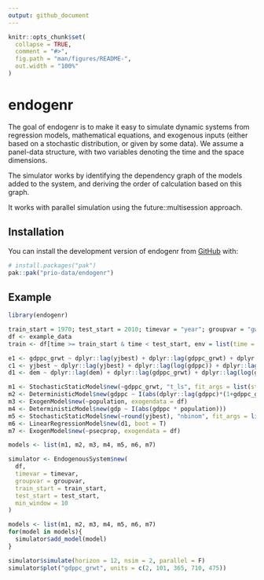 ```yaml
---
output: github_document
---
```


<!-- README.md is generated from README.Rmd. Please edit that file -->

```r
knitr::opts_chunk$set(
  collapse = TRUE,
  comment = "#>",
  fig.path = "man/figures/README-",
  out.width = "100%"
)
```

# endogenr

<!-- badges: start -->
<!-- badges: end -->

The goal of endogenr is to make it easy to simulate dynamic systems from regression models, mathematical equations, and exogenous inputs (either based on a stochastic distribution, or given by some data). We assume a panel-data structure, with two variables denoting the time and the space dimensions.

The simulator works by identifying the dependency graph of the models added to the system, and deriving the order of calculation based on this graph.

It works with parallel simulation using the future::multisession approach.

## Installation

You can install the development version of endogenr from [GitHub](https://github.com/) with:

``` r
# install.packages("pak")
pak::pak("prio-data/endogenr")
```

## Example

```r
library(endogenr)

train_start = 1970; test_start = 2010; timevar = "year"; groupvar = "gwcode"
df <- example_data
train <- df[time >= train_start & time < test_start, env = list(time = timevar)]

e1 <- gdppc_grwt ~ dplyr::lag(yjbest) + dplyr::lag(gdppc_grwt) + dplyr::lag(log(gdppc)) + dplyr::lag(psecprop) + dplyr::lag(zoo::rollmean(gdppc_grwt, k = 3, fill = NA, align = "right"))
c1 <- yjbest ~ dplyr::lag(yjbest) + dplyr::lag(log(gdppc)) + dplyr::lag(log(population)) + dplyr::lag(psecprop) + dplyr::lag(dem) + dplyr::lag(gdppc_grwt) + dplyr::lag(zoo::rollmean(yjbest, k = 5, fill = NA, align = "right"))
d1 <- dem ~ dplyr::lag(dem) + dplyr::lag(gdppc_grwt) + dplyr::lag(log(gdppc)) + dplyr::lag(yjbest) + dplyr::lag(psecprop) + dplyr::lag(zoo::rollmean(dem, k = 3, fill = NA, align = "right"))

m1 <- StochasticStaticModel$new(~gdppc_grwt, "t_ls", fit_args = list(start = list(df = 1, mu = mean(train$gdppc_grwt), sigma = sd(train$gdppc_grwt))), censor = list("upper" = 0.8, "lower" = -0.8))
m2 <- DeterministicModel$new(gdppc ~ I(abs(dplyr::lag(gdppc)*(1+gdppc_grwt))))
m3 <- ExogenModel$new(~population, exogendata = df)
m4 <- DeterministicModel$new(gdp ~ I(abs(gdppc * population)))
m5 <- StochasticStaticModel$new(~round(yjbest), "nbinom", fit_args = list(discrete = TRUE, method = "mme"))
m6 <- LinearRegressionModel$new(d1, boot = T)
m7 <- ExogenModel$new(~psecprop, exogendata = df)

models <- list(m1, m2, m3, m4, m5, m6, m7)

simulator <- EndogenousSystem$new(
  df, 
  timevar = timevar, 
  groupvar = groupvar,
  train_start = train_start,
  test_start = test_start, 
  min_window = 10
)

models <- list(m1, m2, m3, m4, m5, m6, m7)
for(model in models){
  simulator$add_model(model)
}

simulator$simulate(horizon = 12, nsim = 2, parallel = F)
simulator$plot("gdppc_grwt", units = c(2, 101, 365, 710, 475))
```
